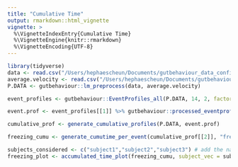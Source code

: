 ```yaml
---
title: "Cumulative Time"
output: rmarkdown::html_vignette
vignette: >
  %\VignetteIndexEntry{Cumulative Time}
  %\VignetteEngine{knitr::rmarkdown}
  %\VignetteEncoding{UTF-8}
---
```


```r
library(tidyverse)
data <- read.csv("/Users/hephaescheun/Documents/gutbehaviour_data_confid/all_mice.csv") # data matrix here
average.velocity <- read.csv("/Users/hephaescheun/Documents/gutbehaviour_data_confid/all_mice_velocity.csv") # average velocity here 
P.DATA <- gutbehaviour::lm_preprocess(data, average.velocity)
```

```r
event_profiles <- gutbehaviour::EventProfiles_all(P.DATA, 14, 2, factor.freeze = 0.2, factor.flight = 3)
```

```r
event.prof <- event_profiles[[1]] %>% gutbehaviour::processed_eventprofiles()
```

```r
cumulative_prof <- generate_cumulative_profiles(P.DATA, event.prof)
```

```r
freezing_cumu <- generate_cumutime_per_event(cumulative_prof[[2]], "freeze", P.DATA, cumulative_prof[[1]]) # change the event being considered to one of "freeze", "flight", "shelter", "eventless"
```

```r
subjects_considered <- c("subject1","subject2","subject3") # add the names of the subjects for which the plot is intended; if all subjects are being considered, pass in P.DATA$subject_names
freezing_plot <- accumulated_time_plot(freezing_cumu, subject_vec = subjects_considered)
```

